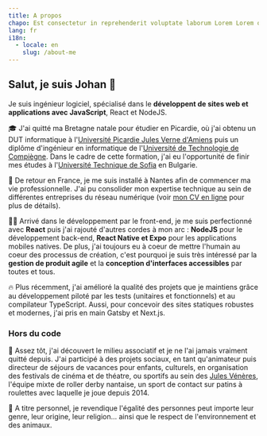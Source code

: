 ```yaml
---
title: A propos
chapo: Est consectetur in reprehenderit voluptate laborum Lorem Lorem occaecat.
lang: fr
i18n:
  - locale: en
    slug: /about-me
---
```


## Salut, je suis Johan 👋

Je suis ingénieur logiciel, spécialisé dans le **développent de sites web et applications avec JavaScript**, React et NodeJS.

🎓 J'ai quitté ma Bretagne natale pour étudier en Picardie, où j'ai obtenu un DUT informatique à l'[Université Picardie Jules Verne d'Amiens](https://www.iut-amiens.fr/) puis un diplôme d'ingénieur en informatique de l'[Université de Technologie de Compiègne](https://www.utc.fr/). Dans le cadre de cette formation, j'ai eu l'opportunité de finir mes études à l'[Université Technique de Sofia](http://www.fuf.bg/fr) en Bulgarie.

🐘 De retour en France, je me suis installé à Nantes afin de commencer ma vie professionnelle. J'ai pu consolider mon expertise technique au sein de différentes entreprises du réseau numérique (voir [mon CV en ligne](https://www.doyoubuzz.com/johan-soulet) pour plus de détails).

👨‍💻 Arrivé dans le développement par le front-end, je me suis perfectionné avec **React** puis j'ai rajouté d'autres cordes à mon arc : **NodeJS** pour le développement back-end, **React Native et Expo** pour les applications mobiles natives. De plus, j'ai toujours eu à coeur de mettre l'humain au coeur des processus de création, c'est pourquoi je suis très intéressé par la **gestion de produit agile** et la **conception d'interfaces accessibles** par toutes et tous.

🔥 Plus récemment, j'ai amélioré la qualité des projets que je maintiens grâce au développement piloté par les tests (unitaires et fonctionnels) et au compilateur TypeScript. Aussi, pour concevoir des sites statiques robustes et modernes, j'ai pris en main Gatsby et Next.js.

### Hors du code

🤝 Assez tôt, j'ai découvert le milieu associatif et je ne l'ai jamais vraiment quitté depuis. J'ai participé à des projets sociaux, en tant qu'animateur puis directeur de séjours de vacances pour enfants, culturels, en organisation des festivals de cinéma et de théatre, ou sportifs au sein des [Jules Vénères](https://www.facebook.com/narhrollerderby/), l'équipe mixte de roller derby nantaise, un sport de contact sur patins à roulettes avec laquelle je joue depuis 2014.

🌱 A titre personnel, je revendique l'égalité des personnes peut importe leur genre, leur origine, leur religion... ainsi que le respect de l'environnement et des animaux.
